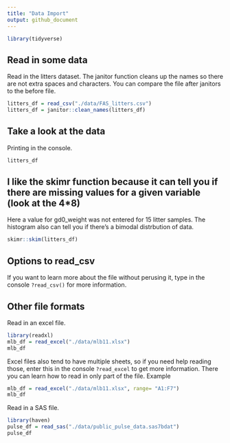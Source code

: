 ```yaml
---
title: "Data Import"
output: github_document
---
```


```r
library(tidyverse)
```

## Read in some data

Read in the litters dataset. The janitor function cleans up the names so there are not extra spaces and characters. You can compare the file after janitors to the before file.

```r
litters_df = read_csv("./data/FAS_litters.csv")
litters_df = janitor::clean_names(litters_df)

```
## Take a look at the data

Printing in the console. 
```r
litters_df
```

## I like the skimr function because it can tell you if there are missing values for a given variable (look at the 4*8)
Here a value for gd0_weight was not entered for 15 litter samples. The histogram also can tell you if there's a bimodal distrbution of data. 
```r
skimr::skim(litters_df)
```
## Options to read_csv
 
If you want to learn more about the file without perusing it, type in the console `?read_csv()` for more information. 

## Other file formats

Read in an excel file. 

```r
library(readxl)
mlb_df = read_excel("./data/mlb11.xlsx")
mlb_df

```

Excel files also tend to have multiple sheets, so if you need help reading those, enter this in the console `?read_excel` to get more information. There you can learn how to read in only part of the file. Example

```r
mlb_df = read_excel("./data/mlb11.xlsx", range= "A1:F7")
mlb_df
```
Read in a SAS file. 

```r
library(haven)
pulse_df = read_sas("./data/public_pulse_data.sas7bdat")
pulse_df
```

